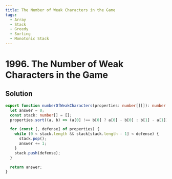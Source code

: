 ```yaml
---
title: The Number of Weak Characters in the Game
tags:
  - Array
  - Stack
  - Greedy
  - Sorting
  - Monotonic Stack
---
```


# 1996. The Number of Weak Characters in the Game

<Badges>
  <LevelBadge level="medium" />
  <TopicBadge name="Array" slug="array" />
  <TopicBadge name="Stack" slug="stack" />
  <TopicBadge name="Greedy" slug="greedy" />
  <TopicBadge name="Sorting" slug="sorting" />
  <TopicBadge name="Monotonic Stack" slug="monotonic-stack" />
</Badges>

## Solution

```typescript filename="solution.ts" copy
export function numberOfWeakCharacters(properties: number[][]): number {
  let answer = 0;
  const stack: number[] = [];
  properties.sort((a, b) => (a[0] !== b[0] ? a[0] - b[0] : b[1] - a[1]));

  for (const [, defense] of properties) {
    while (0 < stack.length && stack[stack.length - 1] < defense) {
      stack.pop();
      answer += 1;
    }
    stack.push(defense);
  }

  return answer;
}
```

<ProblemLink
  codingSite="leetcode"
  href="https://leetcode.com/problems/the-number-of-weak-characters-in-the-game/"
  title="The Number of Weak Characters in the Game"
/>
